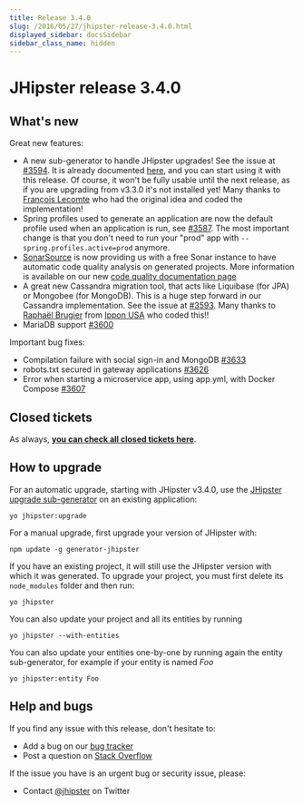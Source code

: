```yaml
---
title: Release 3.4.0
slug: /2016/05/27/jhipster-release-3.4.0.html
displayed_sidebar: docsSidebar
sidebar_class_name: hidden
---
```


JHipster release 3.4.0
==================

What's new
----------

Great new features:

- A new sub-generator to handle JHipster upgrades! See the issue at [#3594](https://github.com/jhipster/generator-jhipster/issues/3594). It is already documented
[here](/upgrading-an-application/), and you can start using it with this release. Of course, it won't be fully usable until the next release, as if you are upgrading from v3.3.0 it's not installed yet! Many thanks to [François Lecomte](https://github.com/lordlothar99) who had the original idea and coded the implementation!
- Spring profiles used to generate an application are now the default profile used when an application is run, see [#3587](https://github.com/jhipster/generator-jhipster/issues/3587). The most important change is that you don't need to run your "prod" app with `--spring.profiles.active=prod` anymore.
- [SonarSource](http://www.sonarsource.com/) is now providing us with a free Sonar instance to have automatic code quality analysis on generated projects. More information is available on our new [code quality documentation page](/code-quality/)
- A great new Cassandra migration tool, that acts like Liquibase (for JPA) or Mongobee (for MongoDB). This is a huge step forward in our Cassandra implementation. See the issue at [#3593](https://github.com/jhipster/generator-jhipster/issues/3593). Many thanks to [Raphaël Brugier](https://twitter.com/rbrugier) from [Ippon USA](http://www.ipponusa.com/) who coded this!!
- MariaDB support [#3600](https://github.com/jhipster/generator-jhipster/issues/3600)

Important bug fixes:

- Compilation failure with social sign-in and MongoDB [#3633](https://github.com/jhipster/generator-jhipster/issues/3633)
- robots.txt secured in gateway applications [#3626](https://github.com/jhipster/generator-jhipster/issues/3626)
- Error when starting a microservice app, using app.yml, with Docker Compose [#3607](https://github.com/jhipster/generator-jhipster/issues/3607)

Closed tickets
------------
As always, __[you can check all closed tickets here](https://github.com/jhipster/generator-jhipster/issues?q=milestone%3A3.4.0+is%3Aclosed)__.

How to upgrade
------------

For an automatic upgrade, starting with JHipster v3.4.0, use the [JHipster upgrade sub-generator](/upgrading-an-application/) on an existing application:

```
yo jhipster:upgrade
```

For a manual upgrade, first upgrade your version of JHipster with:

```
npm update -g generator-jhipster
```

If you have an existing project, it will still use the JHipster version with which it was generated.
To upgrade your project, you must first delete its `node_modules` folder and then run:

```
yo jhipster
```

You can also update your project and all its entities by running

```
yo jhipster --with-entities
```

You can also update your entities one-by-one by running again the entity sub-generator, for example if your entity is named _Foo_

```
yo jhipster:entity Foo
```

Help and bugs
--------------

If you find any issue with this release, don't hesitate to:

- Add a bug on our [bug tracker](https://github.com/jhipster/generator-jhipster/issues?state=open)
- Post a question on [Stack Overflow](http://stackoverflow.com/tags/jhipster/info)

If the issue you have is an urgent bug or security issue, please:

- Contact [@jhipster](https://twitter.com/jhipster) on Twitter
